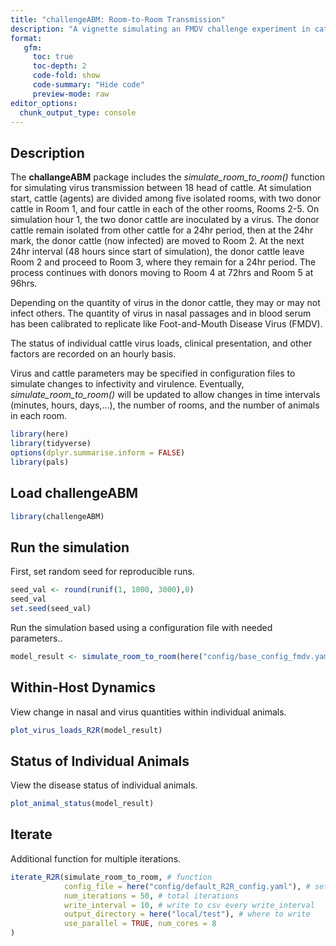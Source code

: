 ```yaml
---
title: "challengeABM: Room-to-Room Transmission"  
description: "A vignette simulating an FMDV challenge experiment in cattle"
format: 
   gfm:
     toc: true
     toc-depth: 2
     code-fold: show
     code-summary: "Hide code"
     preview-mode: raw
editor_options: 
  chunk_output_type: console
---
```


## Description  
The **challangeABM** package includes the *simulate_room_to_room()* function for simulating virus transmission between 18 head of cattle.  At simulation start, cattle (agents) are divided among five isolated rooms, with two donor cattle in Room 1, and four cattle in each of the other rooms, Rooms 2-5.  On simulation hour 1, the two donor cattle are inoculated by a virus.  The donor cattle remain isolated from other cattle for a 24hr period, then at the 24hr mark, the donor cattle (now infected) are moved to Room 2.  At the next 24hr interval (48 hours since start of simulation), the donor cattle leave Room 2 and proceed to Room 3, where they remain for a 24hr period.  The process continues with donors moving to Room 4 at 72hrs and Room 5 at 96hrs.  
       
Depending on the quantity of virus in the donor cattle, they may or may not infect others.  The quantity of virus in nasal passages and in blood serum has been calibrated to replicate like Foot-and-Mouth Disease Virus (FMDV).  
 
The status of individual cattle virus loads, clinical presentation, and other factors are recorded on an hourly basis. 
     
Virus and cattle parameters may be specified in configuration files to simulate changes to infectivity and virulence.  Eventually, *simulate_room_to_room()* will be updated to allow changes in time intervals (minutes, hours, days,...), the number of rooms, and the number of animals in each room.  
   
```r
library(here)
library(tidyverse)
options(dplyr.summarise.inform = FALSE)
library(pals)
```

## Load challengeABM
```r
library(challengeABM)
```

## Run the simulation 
First, set random seed for reproducible runs.   
```r
seed_val <- round(runif(1, 1000, 3000),0)
seed_val 
set.seed(seed_val)
```
  
Run the simulation based using a configuration file with needed parameters..      
```r
model_result <- simulate_room_to_room(here("config/base_config_fmdv.yaml"))
```

## Within-Host Dynamics  
View change in nasal and virus quantities within individual animals.
```r
plot_virus_loads_R2R(model_result)
```

## Status of Individual Animals   
View the disease status of individual animals.  
```r
plot_animal_status(model_result)
```


## Iterate  
Additional function for multiple iterations.   
```r
iterate_R2R(simulate_room_to_room, # function
            config_file = here("config/default_R2R_config.yaml"), # settings to run
            num_iterations = 50, # total iterations
            write_interval = 10, # write to csv every write_interval
            output_directory = here("local/test"), # where to write
            use_parallel = TRUE, num_cores = 8
)
```
